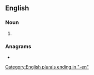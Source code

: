 ==English==

===Noun===
{{head|en|noun plural form}}

# {{plural of|hangman|lang=en}}

===Anagrams===
* {{anagrams|en|a=aeghmnn|Meghann}}

[[Category:English plurals ending in "-en"]]
